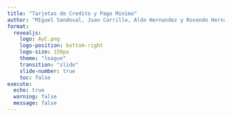 ```yaml
---
title: "Tarjetas de Credito y Pago Minimo"
author: "MIguel Sandoval, Juan Carrillo, Aldo Hernandez y Rosendo Hernandez"
format:
  revealjs:
    logo: AyC.png  
    logo-position: bottom-right
    logo-size: 150px
    theme: "league"
    transition: "slide"
    slide-number: true
    toc: false
execute:
  echo: true
  warning: false
  message: false
---
```




